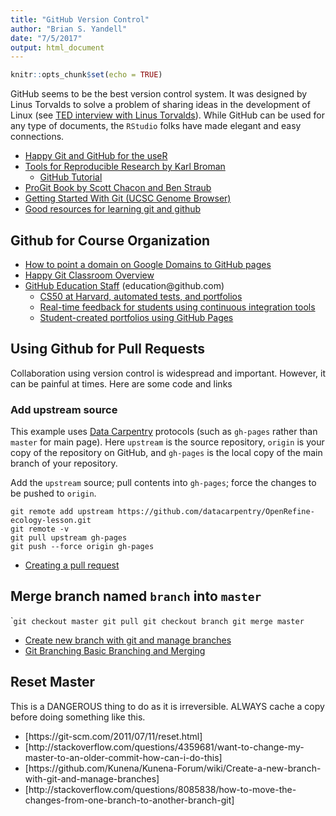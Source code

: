 ```yaml
---
title: "GitHub Version Control"
author: "Brian S. Yandell"
date: "7/5/2017"
output: html_document
---
```


```r
knitr::opts_chunk$set(echo = TRUE)
```

GitHub seems to be the best version control system. It was designed by Linus Torvalds to solve a problem of sharing ideas in the development of Linux (see [TED interview with Linus Torvalds](https://www.ted.com/talks/linus_torvalds_the_mind_behind_linux)).
While GitHub can be used for any type of documents, the `RStudio` folks have made elegant and easy connections.

- [Happy Git and GitHub for the useR](http://happygitwithr.com/)
- [Tools for Reproducible Research by Karl Broman](http://kbroman.org/Tools4RR/)
    + [GitHub Tutorial](http://kbroman.org/github_tutorial/)
- [ProGit Book by Scott Chacon and Ben Straub](https://git-scm.com/book/en/v2)
- [Getting Started With Git (UCSC Genome Browser)](http://genomewiki.ucsc.edu/index.php/Getting_Started_With_Git)
- [Good resources for learning git and github](https://help.github.com/articles/good-resources-for-learning-git-and-github/)

## Github for Course Organization
 
- [How to point a domain on Google Domains to GitHub pages](http://www.curtismlarson.com/blog/2015/04/12/github-pages-google-domains/)
- [Happy Git Classroom Overview](http://happygitwithr.com/classroom-overview.html)
- [GitHub Education Staff](https://education.github.community) (education@github.com)
    + [CS50 at Harvard, automated tests, and portfolios](https://github.com/blog/2322-how-cs50-at-harvard-uses-github-to-teach-computer-science)
    + [Real-time feedback for students using continuous integration tools](https://github.com/blog/2324-real-time-feedback-for-students-using-continuous-integration-tools)
    + [Student-created portfolios using GitHub Pages](https://education.github.community/t/who-uses-github-pages-portfolios-peer-learning/9365)
    
## Using Github for Pull Requests

Collaboration using version control is widespread and important.
However, it can be painful at times. Here are some code and links

### Add upstream source

This example uses [Data Carpentry](http://datacarpentry.org) protocols (such as `gh-pages` rather than `master` for main page). Here `upstream` is the source repository, `origin` is your copy of the repository on GitHub, and `gh-pages` is the local copy of the main branch of your repository.

Add the `upstream` source; pull contents into `gh-pages`; force the changes to be pushed to `origin`.

```
git remote add upstream https://github.com/datacarpentry/OpenRefine-ecology-lesson.git
git remote -v
git pull upstream gh-pages
git push --force origin gh-pages
```

- [Creating a pull request](https://help.github.com/articles/creating-a-pull-request/)
 
## Merge branch named `branch` into `master`

```
git checkout master
git pull
git checkout branch
git merge master
``

- [Create new branch with git and manage branches](https://github.com/Kunena/Kunena-Forum/wiki/Create-a-new-branch-with-git-and-manage-branches) 
- [Git Branching Basic Branching and Merging](https://git-scm.com/book/en/v2/Git-Branching-Basic-Branching-and-Merging)
 
## Reset Master

This is a DANGEROUS thing to do as it is irreversible. ALWAYS cache a copy before doing something like this.

- [https://git-scm.com/2011/07/11/reset.html]
- [http://stackoverflow.com/questions/4359681/want-to-change-my-master-to-an-older-commit-how-can-i-do-this]
- [https://github.com/Kunena/Kunena-Forum/wiki/Create-a-new-branch-with-git-and-manage-branches]
- [http://stackoverflow.com/questions/8085838/how-to-move-the-changes-from-one-branch-to-another-branch-git]
 
